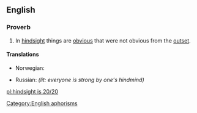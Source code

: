 ==English==

===Proverb===
{{infl|en|proverb|head=[[hindsight]] [[is]] [[20/20]]}}

# In [[hindsight]] things are [[obvious]] that were not obvious from the [[outset]].

====Translations====
{{trans-top|in hindsight things are obvious that were not obvious from the outset}}
* Norwegian: {{t-|no|det er lett å være etterpåklok}}
{{trans-mid}}
* Russian: {{t|ru|задним умом всяк крепок}} ''(lit: everyone is strong by one's hindmind)''
{{trans-bottom}}

[[Category:English aphorisms]]

[[pl:hindsight is 20/20]]
